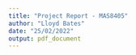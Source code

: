 ```yaml
---
title: "Project Report - MAS8405"
author: "Lloyd Bates"
date: "25/02/2022"
output: pdf_document
---
```

